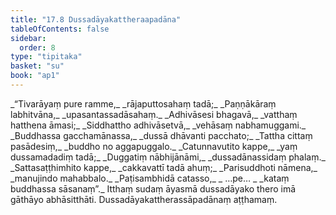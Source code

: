 ```yaml
---
title: "17.8 Dussadāyakattheraapadāna"
tableOfContents: false
sidebar:
  order: 8
type: "tipitaka"
basket: "su"
book: "ap1"
---
```



<DynamicBreadcrumb />

<Division number="38" book="ap1" bookNo="20" page="205">

<Paragraph number="2484" type="verses" book="ap1">
_“Tivarāyaṃ pure ramme,_  
_rājaputtosahaṃ tadā;_  
_Paṇṇākāraṃ labhitvāna,_  
_upasantassadāsahaṃ._  

</Paragraph>

</Division>
<Division number="39" book="ap1" bookNo="20" page="205">

<Paragraph number="2485" type="verses" book="ap1">
_Adhivāsesi bhagavā,_  
_vatthaṃ hatthena āmasi;_  
_Siddhattho adhivāsetvā,_  
_vehāsaṃ nabhamuggami._  

</Paragraph>

</Division>
<Division number="40" book="ap1" bookNo="20" page="205">

<Paragraph number="2486" type="verses" book="ap1">
_Buddhassa gacchamānassa,_  
_dussā dhāvanti pacchato;_  
_Tattha cittaṃ pasādesiṃ,_  
_buddho no aggapuggalo._  

</Paragraph>

</Division>
<Division number="41" book="ap1" bookNo="20" page="205">

<Paragraph number="2487" type="verses" book="ap1">
_Catunnavutito kappe,_  
_yaṃ dussamadadiṃ tadā;_  
_Duggatiṃ nābhijānāmi,_  
_dussadānassidaṃ phalaṃ._  

</Paragraph>

</Division>
<Division number="42" book="ap1" bookNo="20" page="205">

<Paragraph number="2488" type="verses" book="ap1">
_Sattasaṭṭhimhito kappe,_  
_cakkavattī tadā ahuṃ;_  
_Parisuddhoti nāmena,_  
_manujindo mahabbalo._  

</Paragraph>

</Division>
<Division number="43" book="ap1" bookNo="20" page="205">

<Paragraph number="2489" type="verses" book="ap1">
_Paṭisambhidā catasso,_  
_ …pe… _  
_kataṃ buddhassa sāsanaṃ”._  

</Paragraph>

<Paragraph number="2490" book="ap1">
Itthaṃ sudaṃ āyasmā dussadāyako thero imā gāthāyo abhāsitthāti.

</Paragraph>
</Division>

<Paragraph number="2491" type="center" book="ap1">
Dussadāyakattherassāpadānaṃ aṭṭhamaṃ.
</Paragraph>